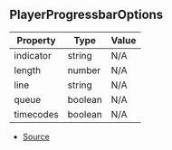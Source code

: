 ## PlayerProgressbarOptions

| Property | Type | Value |
| ----------- | ----------- | ----------- |
| indicator | string | N/A |
| length | number | N/A |
| line | string | N/A |
| queue | boolean | N/A |
| timecodes | boolean | N/A |


- [Source](https://github.com/Androz2091/discord-player/blob/074396c/packages/discord-player/src/types/types.ts#L121)
